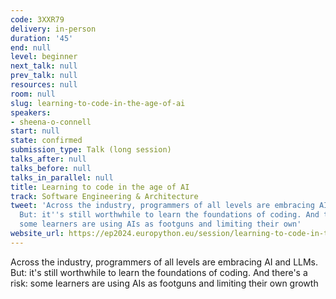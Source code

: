 ```yaml
---
code: 3XXR79
delivery: in-person
duration: '45'
end: null
level: beginner
next_talk: null
prev_talk: null
resources: null
room: null
slug: learning-to-code-in-the-age-of-ai
speakers:
- sheena-o-connell
start: null
state: confirmed
submission_type: Talk (long session)
talks_after: null
talks_before: null
talks_in_parallel: null
title: Learning to code in the age of AI
track: Software Engineering & Architecture
tweet: 'Across the industry, programmers of all levels are embracing AI and LLMs.
  But: it''s still worthwhile to learn the foundations of coding. And there''s a risk:
  some learners are using AIs as footguns and limiting their own'
website_url: https://ep2024.europython.eu/session/learning-to-code-in-the-age-of-ai
---
```


Across the industry, programmers of all levels are embracing AI and LLMs. But: it's still worthwhile to learn the foundations of coding. And there's a risk: some learners are using AIs as footguns and limiting their own growth
